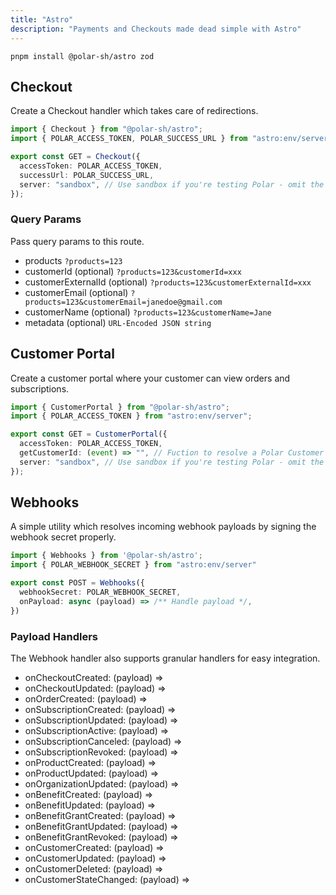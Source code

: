 ```yaml
---
title: "Astro"
description: "Payments and Checkouts made dead simple with Astro"
---
```


`pnpm install @polar-sh/astro zod`

## Checkout

Create a Checkout handler which takes care of redirections.

```typescript
import { Checkout } from "@polar-sh/astro";
import { POLAR_ACCESS_TOKEN, POLAR_SUCCESS_URL } from "astro:env/server";

export const GET = Checkout({
  accessToken: POLAR_ACCESS_TOKEN,
  successUrl: POLAR_SUCCESS_URL,
  server: "sandbox", // Use sandbox if you're testing Polar - omit the parameter or pass 'production' otherwise
});
```

### Query Params

Pass query params to this route.

- products `?products=123`
- customerId (optional) `?products=123&customerId=xxx`
- customerExternalId (optional) `?products=123&customerExternalId=xxx`
- customerEmail (optional) `?products=123&customerEmail=janedoe@gmail.com`
- customerName (optional) `?products=123&customerName=Jane`
- metadata (optional) `URL-Encoded JSON string`

## Customer Portal

Create a customer portal where your customer can view orders and subscriptions.

```typescript
import { CustomerPortal } from "@polar-sh/astro";
import { POLAR_ACCESS_TOKEN } from "astro:env/server";

export const GET = CustomerPortal({
  accessToken: POLAR_ACCESS_TOKEN,
  getCustomerId: (event) => "", // Fuction to resolve a Polar Customer ID
  server: "sandbox", // Use sandbox if you're testing Polar - omit the parameter or pass 'production' otherwise
});
```

## Webhooks

A simple utility which resolves incoming webhook payloads by signing the webhook secret properly.

```typescript
import { Webhooks } from '@polar-sh/astro';
import { POLAR_WEBHOOK_SECRET } from "astro:env/server"

export const POST = Webhooks({
  webhookSecret: POLAR_WEBHOOK_SECRET,
  onPayload: async (payload) => /** Handle payload */,
})
```

### Payload Handlers

The Webhook handler also supports granular handlers for easy integration.

- onCheckoutCreated: (payload) =>
- onCheckoutUpdated: (payload) =>
- onOrderCreated: (payload) =>
- onSubscriptionCreated: (payload) =>
- onSubscriptionUpdated: (payload) =>
- onSubscriptionActive: (payload) =>
- onSubscriptionCanceled: (payload) =>
- onSubscriptionRevoked: (payload) =>
- onProductCreated: (payload) =>
- onProductUpdated: (payload) =>
- onOrganizationUpdated: (payload) =>
- onBenefitCreated: (payload) =>
- onBenefitUpdated: (payload) =>
- onBenefitGrantCreated: (payload) =>
- onBenefitGrantUpdated: (payload) =>
- onBenefitGrantRevoked: (payload) =>
- onCustomerCreated: (payload) =>
- onCustomerUpdated: (payload) =>
- onCustomerDeleted: (payload) =>
- onCustomerStateChanged: (payload) =>
